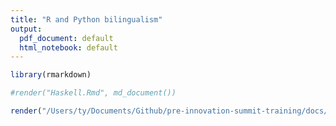```yaml
---
title: "R and Python bilingualism"
output:
  pdf_document: default
  html_notebook: default
---
```



```r

library(rmarkdown)

#render("Haskell.Rmd", md_document())

render("/Users/ty/Documents/Github/pre-innovation-summit-training/docs/2_R_and_Py_bilingualism/code/bilingualism_md.Rmd", md_document(variant = "gfm"))

```

